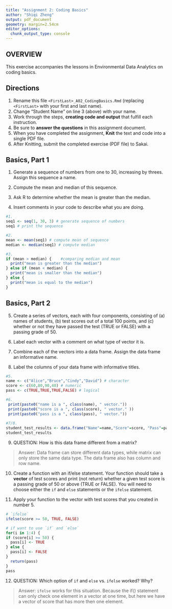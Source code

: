 ```yaml
---
title: "Assignment 2: Coding Basics"
author: "Shiqi Zheng"
output: pdf_document
geometry: margin=2.54cm
editor_options: 
  chunk_output_type: console
---
```


## OVERVIEW

This exercise accompanies the lessons in Environmental Data Analytics on coding basics.

## Directions

1.  Rename this file `<FirstLast>_A02_CodingBasics.Rmd` (replacing `<FirstLast>` with your first and last name).
2.  Change "Student Name" on line 3 (above) with your name.
3.  Work through the steps, **creating code and output** that fulfill each instruction.
4.  Be sure to **answer the questions** in this assignment document.
5.  When you have completed the assignment, **Knit** the text and code into a single PDF file.
6.  After Knitting, submit the completed exercise (PDF file) to Sakai.

## Basics, Part 1

1.  Generate a sequence of numbers from one to 30, increasing by threes. Assign this sequence a name.

2.  Compute the mean and median of this sequence.

3.  Ask R to determine whether the mean is greater than the median.

4.  Insert comments in your code to describe what you are doing.

```r
#1. 
seq1 <- seq(1, 30, 3) # generate sequence of numbers
seq1 # print the sequence

#2. 
mean <- mean(seq1) # compute mean of sequence
median <- median(seq1) # compute median

#3. 
if (mean > median) {    #comparing median and mean
  print("mean is greater than the median") 
} else if (mean < median) {
  print("mean is smaller than the median")
} else {
  print("mean is equal to the median")
}

```

## Basics, Part 2

5.  Create a series of vectors, each with four components, consisting of (a) names of students, (b) test scores out of a total 100 points, and (c) whether or not they have passed the test (TRUE or FALSE) with a passing grade of 50.

6.  Label each vector with a comment on what type of vector it is.

7.  Combine each of the vectors into a data frame. Assign the data frame an informative name.

8.  Label the columns of your data frame with informative titles.

```r
#5.
name <- c("Alice","Bruce","Cindy","David") # character
score <- c(60,80,90,40) # numeric
pass <- c(TRUE,TRUE,TRUE,FALSE) # logical

#6.
 print(paste0("name is a ", class(name), " vector."))
 print(paste0("score is a ", class(score), " vector." ))
 print(paste0("pass is a ", class(pass), " vector."))
 
#7/8.
student_test_results <- data.frame("Name"=name,"Score"=score, "Pass"=pass)
student_test_results

```

9.  QUESTION: How is this data frame different from a matrix?

> Answer: Data frame can store different data types, while matrix can only store the same data type. The data frame also has column and row name. 

10. Create a function with an if/else statement. Your function should take a **vector** of test scores and print (not return) whether a given test score is a passing grade of 50 or above (TRUE or FALSE). You will need to choose either the `if` and `else` statements or the `ifelse` statement. 

11. Apply your function to the vector with test scores that you created in number 5.

```r
# `ifelse`
ifelse(score >= 50, TRUE, FALSE)

# if want to use `if` and `else`
for(i in 1:4) {
if (score[i] >= 50) {   
  pass[i] <- TRUE
} else {
  pass[i] <- FALSE
}
  return(pass)
}
pass

```

12. QUESTION: Which option of `if` and `else` vs. `ifelse` worked? Why?

> Answer: `ifelse` works for this situation. Because the if() statement can only check one element in a vector at one time, but here we have a vector of score that has more then one element.
